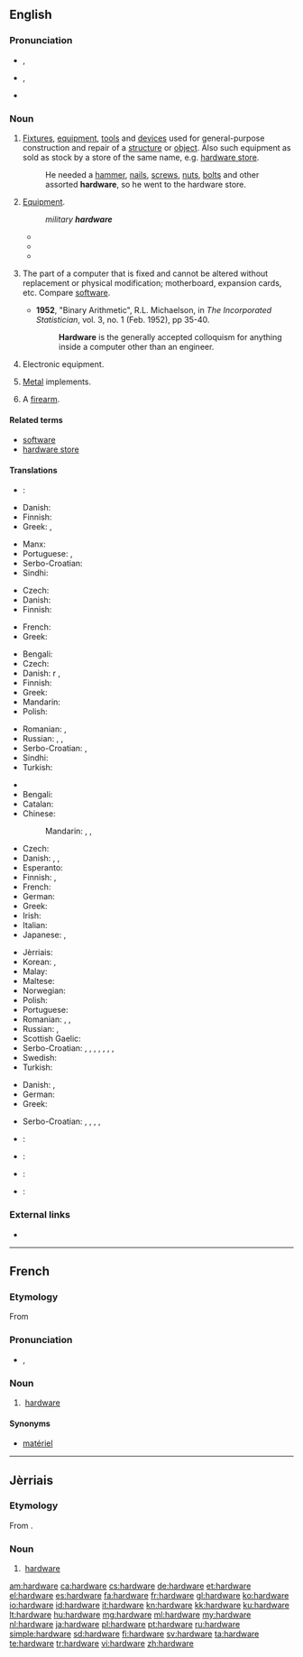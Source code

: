 ==English==

===Pronunciation===
* {{a|RP}} {{IPA|/ˈhɑːdˌwɛə/}}, {{X-SAMPA|/"hA:d%wE@/}}
* {{a|GenAm}} {{IPA|/ˈhɑɹdˌwɛɚ/}}, {{X-SAMPA|/"hArd%wE@`/}}
* {{audio|en-us-hardware.ogg|Audio (US)}}

===Noun===
{{en-noun|-}}

# [[fixture|Fixtures]], [[equipment]], [[tool|tools]] and [[device|devices]] used for general-purpose construction and repair of a [[structure]] or [[object]]. Also such equipment as sold as stock by a store of the same name, e.g. [[hardware store]].
#: He needed a [[hammer]], [[nail]]s, [[screw]]s, [[nut]]s, [[bolt]]s and other assorted '''hardware''', so he went to the hardware store.
# {{informal}} [[equipment|Equipment]].
#: ''military '''hardware'''''
#* {{quote-journal|date=June 6|year=2003|title=Mission to Mars|journal=CBS_Rather|passage=BOWEN: The monster trucks of Mars rovers, joke scientists, equipped with an array of sophisticated '''hardware''' to look for signs of water and answer scientists questions.}}
#* {{quote-journal|date=May|year=2009|volume=131|issue=5|page=40|title=plowing new ground.|author=Lee S. Langston|journal=Mechanical Engineering|passage=It is one thing to see an intercooler as a simple entry in a textbook, but to witness the actual '''hardware''' as it crawled down the road was awe-inspiring.}}
#* {{quote-journal|date=January|year=2011|volume=188|issue=1|page=27|title=Swedish Sportster|journal=Popular Mechanics|passage=Smaller, turbocharged engines are one way to increase engine efficiency by 8 to 10 percent, but the extra '''hardware''' is expensive.}}
# {{computing}} The part of a computer that is fixed and cannot be altered without replacement or physical modification; motherboard, expansion cards, etc. Compare [[software]].
#* '''1952''', "Binary Arithmetic", R.L. Michaelson, in ''The Incorporated Statistician'', vol. 3, no. 1 (Feb. 1952), pp 35-40.
#*: '''Hardware''' is the generally accepted colloquism for anything inside a computer other than an engineer.
# {{technology}} Electronic equipment.
# [[metal|Metal]] implements.
# {{slang}} A [[firearm]].

====Related terms====
* [[software]]
* [[hardware store]]

====Translations====
{{trans-top|Metal implements}}
* {{ttbc|cs}}: {{t-|cs|železářské zboží|n}}
* Danish: {{t-|da|udstyr|n}}
* Finnish: {{t-|fi|rautatavara}}
* Greek: {{t-|el|σιδηρικά|n-p|tr=sidiriká}}, {{t-|el|είδη κιγκαλερίας|n-p|tr=eídi kigkalerías}}
{{trans-mid}}
* Manx: {{t-|gv|yiarnrey}}
* Portuguese: {{t-|pt|ferragens|f}}, {{t-|pt|quinquilharia|f}}
* Serbo-Croatian: {{t-|sh|željezarija|f}}
* Sindhi: {{t-|sd|سامگري|tr=sâmagarī|sc=sd-Arab}}
{{trans-bottom}}

{{trans-top|Firearm}}
* Czech: {{t+|cs|zbraň|f}}
* Danish: {{t-|da|våben|n}}
* Finnish: {{t+|fi|tuliase}}
{{trans-mid}}
* French: {{t+|fr|arme à feu|f}}
* Greek: {{t-|el|βαρύς στρατιωτικός εξοπλισμός|m|tr=varýs stratiotikós exoplismós}}
{{trans-bottom}}

{{trans-top|Electronic equipment}}
* Bengali: {{t-|bn|হার্ডওয়্যার|tr=harḑ-owar|sc=Beng}}
* Czech: {{t+|cs|hardware|m}}
* Danish: {{t-|da|maskine}}r {{p}}, {{t-|da|maskinel|n}}
* Finnish: {{t+|fi|laitteisto}}
* Greek: {{t-|el|ηλεκτρονικός εξοπλισμός|m|tr=ilektronikós exoplismós}}
* Mandarin: {{t|cmn|硬件|sc=Hani}}
* Polish: {{t+|pl|sprzęt|m}}
{{trans-mid}}
* Romanian: {{t-|ro|hardware|n}}, {{t-|ro|aparatură|f}}
* Russian: {{t+|ru|аппаратура|f|tr=apparatúra}}, {{t+|ru|хардвер|m|tr=xardvér}}, {{t+|ru|оборудование|n|tr=oborúdovanije}}
* Serbo-Croatian: {{t-|sh|sklopovlje|n}}, {{t-|sh|hardver|m}}
* Sindhi: {{t+|sd|ڳڻپيوگري|sc=sd-Arab}}
* Turkish: {{t+|tr|donanım}}
{{trans-bottom}}

{{trans-top|The part of a computer that is fixed and cannot be altered without replacement or physical modification}}
* {{trreq|ar}}
* Bengali: {{t-|bn|হার্ডওয়্যার|tr=harḑ-owar|sc=Beng}}
* Catalan: {{t+|ca|maquinari|m}}
* Chinese:
*: Mandarin: {{t|cmn|硬件|tr=yìngjiàn|sc=Hani}}, {{qualifier|Taiwan}} {{t|cmn|硬體|sc=Hani}}, {{t|cmn|硬体|tr=yìngtǐ|sc=Hani}}
* Czech: {{t+|cs|hardware|m}}
* Danish: {{t-|da|hardware|c}}, {{t-|da|maskinel|n}}, {{t-|da|isenkram}} {{qualifier|slang}}
* Esperanto: {{t-|eo|aparataro}}
* Finnish: {{qualifier|slang}} {{t+|fi|rauta}}, {{t+|fi|laitteisto}}
* French: {{t+|fr|matériel|m}}
* German: {{t+|de|Hardware|f}}
* Greek: {{t+|el|υλισμικό|n|tr=ylismikó}}
* Irish: {{t-|ga|crua-earraí|m-p}}
* Italian: {{t+|it|hardware|m}}
* Japanese: {{t+|ja|ハードウェア|tr=hādou~ea|sc=Jpan}}, {{t-|ja|ハード|tr=hādo|sc=Jpan}}
{{trans-mid}}
* Jèrriais: {{tø|roa-jer|hardware|m}}
* Korean: {{t+|ko|하드웨어|tr=hadeuweeo|sc=Hang}}, {{t-|ko|굳은모|sc=Hang}}
* Malay: {{t+|ms|perkakasan}}
* Maltese: {{t-|mt|ħardwer|m}}
* Norwegian: {{t-|no|maskinvare|m}}
* Polish: {{t+|pl|sprzęt|m}}
* Portuguese: {{t+|pt|hardware|m}}
* Romanian: {{t-|ro|hardware|f|n}}, {{t-|ro|aparatură|f}}, {{t-|ro|aparataj|n}}
* Russian: {{t+|ru|аппаратура|f|tr=apparatúra}}, {{t+|ru|хардвер|m|tr=xardvér}}
* Scottish Gaelic: {{t-|gd|bathar-cruaidh|m}}
* Serbo-Croatian: {{t-|sh|čvrstovlje}}, {{t-|sh|tvrdovlje}}, {{t-|sh|strojevina}}, {{t-|sh|tvrdotvorina}}, {{t-|sh|sklopovlje|n}}, {{t-|sh|hardver|m}}, {{t-|sh|računalna sklopovska podrška|f}}, {{t-|sh|strojna oprema|f}}
* Swedish: {{t+|sv|hårdvara|c}}
* Turkish: {{t+|tr|donanım}}
{{trans-bottom}}

{{trans-top|Fixtures, equipment, tools and devices used for general purpose construction and repair of a structure or object}}
* Danish: {{t-|da|udstyr|n}}, {{t-|da|isenkram|n}}
* German: {{t+|de|Eisenwaren|f-p}}
* Greek: {{t-|el|δομικά υλικά|n-p|tr=domiká yliká}}
{{trans-mid}}
* Serbo-Croatian: {{t-|sh|sklopovlje}}, {{t-|sh|čvrstovlje}}, {{t-|sh|tvrdovlje}}, {{t-|sh|strojevina}}, {{t-|sh|tvrdotvorina}}
{{trans-bottom}}

{{checktrans-top}}
* {{ttbc|ca}}: {{t+|ca|maquinari|m}}
* {{ttbc|fa}}: {{t-|fa|نرم‌افزار|tr=narmafzar|sc=Arab}}
{{trans-mid}}
* {{ttbc|ko}}: {{t-|ko|기계설비|tr=gigyeseolbi|sc=Kore}}
* {{ttbc|tr}}: {{t+|tr|donanım}}
{{trans-bottom}}

===External links===
* {{pedia}}

----

==French==

===Etymology===
From {{etyl|en|fr}}

===Pronunciation===
* {{asph}} {{IPA|/aʁdwɛʁ/|lang=fr}}, {{X-SAMPA|/aRdwER/}}

===Noun===
{{fr-noun-unc|m}}

# {{computing|lang=fr}} [[#English|hardware]]

====Synonyms====
* [[matériel]]

----

==Jèrriais==

===Etymology===
From {{etyl|en|roa-jer}} {{term|hardware|lang=en}}.

===Noun===
{{roa-jer-noun|m|pl=-}}

# {{computing|lang=roa-jer}} [[#English|hardware]]

[[am:hardware]]
[[ca:hardware]]
[[cs:hardware]]
[[de:hardware]]
[[et:hardware]]
[[el:hardware]]
[[es:hardware]]
[[fa:hardware]]
[[fr:hardware]]
[[gl:hardware]]
[[ko:hardware]]
[[io:hardware]]
[[id:hardware]]
[[it:hardware]]
[[kn:hardware]]
[[kk:hardware]]
[[ku:hardware]]
[[lt:hardware]]
[[hu:hardware]]
[[mg:hardware]]
[[ml:hardware]]
[[my:hardware]]
[[nl:hardware]]
[[ja:hardware]]
[[pl:hardware]]
[[pt:hardware]]
[[ru:hardware]]
[[simple:hardware]]
[[sd:hardware]]
[[fi:hardware]]
[[sv:hardware]]
[[ta:hardware]]
[[te:hardware]]
[[tr:hardware]]
[[vi:hardware]]
[[zh:hardware]]